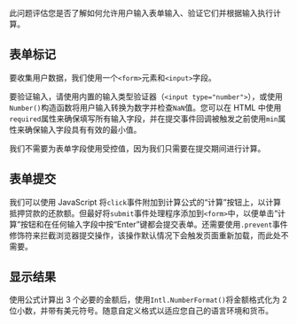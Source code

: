 
此问题评估您是否了解如何允许用户输入表单输入、验证它们并根据输入执行计算。

## 表单标记

要收集用户数据，我们使用一个`<form>`元素和`<input>`字段。

要验证输入，请使用内置的输入类型验证器（`<input type="number">`），或使用`Number()`构造函数将用户输入转换为数字并检查`NaN`值。您可以在 HTML 中使用`required`属性来确保填写所有输入字段，并在提交事件回调被触发之前使用`min`属性来确保输入字段具有有效的最小值。

我们不需要为表单字段使用受控值，因为我们只需要在提交期间进行计算。

## 表单提交

我们可以使用 JavaScript 将`click`事件附加到计算公式的“计算”按钮上，以计算抵押贷款的还款额。但最好将`submit`事件处理程序添加到`<form>`中，以便单击“计算”按钮和在任何输入字段中按“Enter”键都会提交表单。还需要使用`.prevent`事件修饰符来拦截浏览器提交操作，该操作默认情况下会触发页面重新加载，而此处不需要。

## 显示结果

使用公式计算出 3 个必要的金额后，使用`Intl.NumberFormat()`将金额格式化为 2 位小数，并带有美元符号。随意自定义格式以适应您自己的语言环境和货币。

<TestCases />

<A11y />
